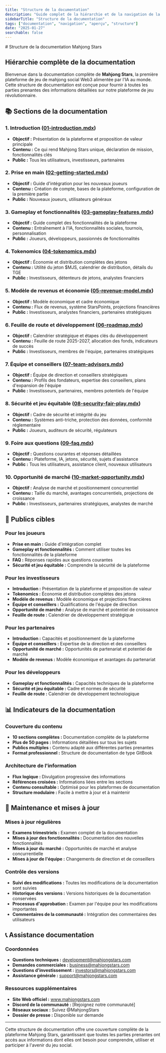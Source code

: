 ```yaml
---
title: "Structure de la documentation"
description: "Guide complet de la hiérarchie et de la navigation de la documentation pour la plateforme Mahjong Stars"
sidebarTitle: "Structure de la documentation"
tags: ["documentation", "navigation", "aperçu", "structure"]
date: "2025-01-27"
searchable: false
---
```

<div data-pagefind-ignore>
# Structure de la documentation Mahjong Stars

## Hiérarchie complète de la documentation

Bienvenue dans la documentation complète de **Mahjong Stars**, la première plateforme de jeu de mahjong social Web3 alimentée par l'IA au monde. Cette structure de documentation est conçue pour fournir à toutes les parties prenantes des informations détaillées sur notre plateforme de jeu révolutionnaire.

## 📚 Sections de la documentation

### 1. Introduction ([01-introduction.mdx](./01-introduction.mdx))
- **Objectif :** Présentation de la plateforme et proposition de valeur principale
- **Contenu :** Ce qui rend Mahjong Stars unique, déclaration de mission, fonctionnalités clés
- **Public :** Tous les utilisateurs, investisseurs, partenaires

### 2. Prise en main ([02-getting-started.mdx](./02-getting-started.mdx))
- **Objectif :** Guide d'intégration pour les nouveaux joueurs
- **Contenu :** Création de compte, bases de la plateforme, configuration de la première partie
- **Public :** Nouveaux joueurs, utilisateurs généraux

### 3. Gameplay et fonctionnalités ([03-gameplay-features.mdx](./03-gameplay-features.mdx))
- **Objectif :** Guide complet des fonctionnalités de la plateforme
- **Contenu :** Entraînement à l'IA, fonctionnalités sociales, tournois, personnalisation
- **Public :** Joueurs, développeurs, passionnés de fonctionnalités

### 4. Tokenomics ([04-tokenomics.mdx](./04-tokenomics.mdx))
- **Objectif :** Économie et distribution complètes des jetons
- **Contenu :** Utilité du jeton $MJS, calendrier de distribution, détails du TGE
- **Public :** Investisseurs, détenteurs de jetons, analystes financiers

### 5. Modèle de revenus et économie ([05-revenue-model.mdx](./05-revenue-model.mdx))
- **Objectif :** Modèle économique et cadre économique
- **Contenu :** Flux de revenus, système StarsPoints, projections financières
- **Public :** Investisseurs, analystes financiers, partenaires stratégiques

### 6. Feuille de route et développement ([06-roadmap.mdx](./06-roadmap.mdx))
- **Objectif :** Calendrier stratégique et étapes clés du développement
- **Contenu :** Feuille de route 2025-2027, allocation des fonds, indicateurs de succès
- **Public :** Investisseurs, membres de l'équipe, partenaires stratégiques

### 7. Équipe et conseillers ([07-team-advisors.mdx](./07-team-advisors.mdx))
- **Objectif :** Équipe de direction et conseillers stratégiques
- **Contenu :** Profils des fondateurs, expertise des conseillers, plans d'expansion de l'équipe
- **Public :** Investisseurs, partenaires, membres potentiels de l'équipe

### 8. Sécurité et jeu équitable ([08-security-fair-play.mdx](./08-security-fair-play.mdx))
- **Objectif :** Cadre de sécurité et intégrité du jeu
- **Contenu :** Systèmes anti-triche, protection des données, conformité réglementaire
- **Public :** Joueurs, auditeurs de sécurité, régulateurs

### 9. Foire aux questions ([09-faq.mdx](./09-faq.mdx))
- **Objectif :** Questions courantes et réponses détaillées
- **Contenu :** Plateforme, IA, jetons, sécurité, sujets d'assistance
- **Public :** Tous les utilisateurs, assistance client, nouveaux utilisateurs

### 10. Opportunité de marché ([10-market-opportunity.mdx](./10-market-opportunity.mdx))
- **Objectif :** Analyse de marché et positionnement concurrentiel
- **Contenu :** Taille du marché, avantages concurrentiels, projections de croissance
- **Public :** Investisseurs, partenaires stratégiques, analystes de marché

## 🎯 Publics cibles

### Pour les joueurs
- **Prise en main :** Guide d'intégration complet
- **Gameplay et fonctionnalités :** Comment utiliser toutes les fonctionnalités de la plateforme
- **FAQ :** Réponses rapides aux questions courantes
- **Sécurité et jeu équitable :** Comprendre la sécurité de la plateforme

### Pour les investisseurs
- **Introduction :** Présentation de la plateforme et proposition de valeur
- **Tokenomics :** Économie et distribution complètes des jetons
- **Modèle de revenus :** Modèle économique et projections financières
- **Équipe et conseillers :** Qualifications de l'équipe de direction
- **Opportunité de marché :** Analyse de marché et potentiel de croissance
- **Feuille de route :** Calendrier de développement stratégique

### Pour les partenaires
- **Introduction :** Capacités et positionnement de la plateforme
- **Équipe et conseillers :** Expertise de la direction et des conseillers
- **Opportunité de marché :** Opportunités de partenariat et potentiel de marché
- **Modèle de revenus :** Modèle économique et avantages du partenariat

### Pour les développeurs
- **Gameplay et fonctionnalités :** Capacités techniques de la plateforme
- **Sécurité et jeu équitable :** Cadre et normes de sécurité
- **Feuille de route :** Calendrier de développement technologique

## 📊 Indicateurs de la documentation

### Couverture du contenu
- **10 sections complètes :** Documentation complète de la plateforme
- **Plus de 50 pages :** Informations détaillées sur tous les sujets
- **Publics multiples :** Contenu adapté aux différentes parties prenantes
- **Format professionnel :** Structure de documentation de type GitBook

### Architecture de l'information
- **Flux logique :** Divulgation progressive des informations
- **Références croisées :** Informations liées entre les sections
- **Contenu consultable :** Optimisé pour les plateformes de documentation
- **Structure modulaire :** Facile à mettre à jour et à maintenir

## 🔄 Maintenance et mises à jour

### Mises à jour régulières
- **Examens trimestriels :** Examen complet de la documentation
- **Mises à jour des fonctionnalités :** Documentation des nouvelles fonctionnalités
- **Mises à jour du marché :** Opportunités de marché et analyse concurrentielle
- **Mises à jour de l'équipe :** Changements de direction et de conseillers

### Contrôle des versions
- **Suivi des modifications :** Toutes les modifications de la documentation sont suivies
- **Historique des versions :** Versions historiques de la documentation conservées
- **Processus d'approbation :** Examen par l'équipe pour les modifications importantes
- **Commentaires de la communauté :** Intégration des commentaires des utilisateurs

## 📞 Assistance documentation

### Coordonnées
- **Questions techniques :** development@mahjongstars.com
- **Demandes commerciales :** business@mahjongstars.com
- **Questions d'investissement :** investors@mahjongstars.com
- **Assistance générale :** support@mahjongstars.com

### Ressources supplémentaires
- **Site Web officiel :** www.mahjongstars.com
- **Discord de la communauté :** [Rejoignez notre communauté]
- **Réseaux sociaux :** Suivez @MahjongStars
- **Dossier de presse :** Disponible sur demande

---

Cette structure de documentation offre une couverture complète de la plateforme Mahjong Stars, garantissant que toutes les parties prenantes ont accès aux informations dont elles ont besoin pour comprendre, utiliser et participer à l'avenir du jeu social.
</div>